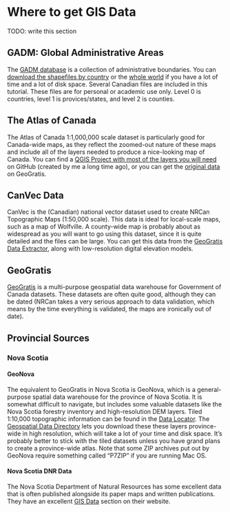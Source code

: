 
# Where to get GIS Data {#intro-data-sources}

TODO: write this section

## GADM: Global Administrative Areas

The [GADM database](http://www.gadm.org/) is a collection of administrative boundaries. You can [download the shapefiles by country](http://www.gadm.org/country) or the [whole world](http://www.gadm.org/version2) if you have a lot of time and a lot of disk space. Several Canadian files are included in this tutorial. These files are for personal or academic use only. Level 0 is countries, level 1 is provices/states, and level 2 is counties.

## The Atlas of Canada

The Atlas of Canada 1:1,000,000 scale dataset is particularly good for Canada-wide maps, as they reflect the zoomed-out nature of these maps and include all of the layers needed to produce a nice-looking map of Canada. You can find a [QGIS Project with most of the layers you will need](https://github.com/paleolimbot/canadamap_template) on GitHub (created by me a long time ago), or you can get the [original data](http://geogratis.gc.ca/api/en/nrcan-rncan/ess-sst/-/(urn:iso:series)atlas-of-canada-national-scale-data-11000000?sort-field=relevance) on GeoGratis.

## CanVec Data

CanVec is the (Canadian) national vector dataset used to create NRCan Topographic Maps (1:50,000 scale). This data is ideal for local-scale maps, such as a map of Wolfville. A county-wide map is probably about as widespread as you will want to go using this dataset, since it is quite detailed and the files can be large. You can get this data from the [GeoGratis Data Extractor](http://geogratis.gc.ca/site/eng/extraction), along with low-resolution digital elevation models.

## GeoGratis

[GeoGratis](http://www.nrcan.gc.ca/earth-sciences/geography/topographic-information/free-data-geogratis/11042) is a multi-purpose geospatial data warehouse for Government of Canada datasets. These datasets are often quite good, although they can be dated (NRCan takes a very serious approach to data validation, which means by the time everything is validated, the maps are ironically out of date).

## Provincial Sources

### Nova Scotia

#### GeoNova

The equivalent to GeoGratis in Nova Scotia is GeoNova, which is a general-purpose spatial data warehouse for the province of Nova Scotia. It is somewhat difficult to navigate, but includes some valuable datasets like the Nova Scotia forestry inventory and high-resolution DEM layers. Tiled 1:10,000 topographic information can be found in the [Data Locator](https://gis8.nsgc.gov.ns.ca/esrimap/esrimap.dll?name=DataLocator&cmd=0&t=5330999&b=4728598&l=169676&r=915634&nt=0&nb=0&nl=0&nr=0&action=overview&X=0&Y=0&ind=0&objid=0&DIon=True&NDIon=False&PIon=False&la=&hPid=0&pb=&sz=1&ind=25&searchType=pn&sI=&st=pn&County=&zR=2&il=25). The [Geospatial Data Directory](https://nsgi.novascotia.ca/gdd/) lets you download these these layers province-wide in high resolution, which will take a lot of your time and disk space. It's probably better to stick with the tiled datasets unless you have grand plans to create a province-wide atlas. Note that some ZIP archives put out by GeoNova require something called "P7ZIP" if you are running Mac OS.

#### Nova Scotia DNR Data

The Nova Scotia Department of Natural Resources has some excellent data that is often published alongside its paper maps and written publications. They have an excellent [GIS Data](https://novascotia.ca/natr/meb/download/gis-data.asp) section on their website.


